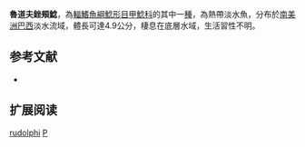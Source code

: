 {{Speciesbox
| name = 魯道夫銼頰鯰
| image = 
| image_width = 250px
| image_caption = 
| status = NE
| status_system = IUCN3.1
| genus = Pareiorhina
| species = rudolphi
| authority = [[Miranda_Ribeiro|Miranda Ribeiro]], 1911
| synonyms = *''Rhinelepis rudolphi'', Miranda Ribeiro, 1911
}}

'''魯道夫銼頰鯰'''，為[[輻鰭魚綱|輻鰭魚綱]][[鯰形目|鯰形目]][[甲鯰科|甲鯰科]]的其中一[[種|種]]，為熱帶淡水魚，分布於[[南美洲|南美洲]][[巴西|巴西]]淡水流域，體長可達4.9公分，棲息在底層水域，生活習性不明。

== 参考文献 ==
*{{FishBase_species|genus=Pareiorhina|species=rudolphi|year=2015|month=2}}

== 扩展阅读 ==
{{refbegin}}
{{wikispecies-inline|Pareiorhina rudolphi|魯道夫銼頰鯰}}
{{refend}}
{{Taxonbar|from=Q3765846}}

[[Category:銼頰鯰屬|rudolphi]]
[[Category:1911年描述的魚類|P]]